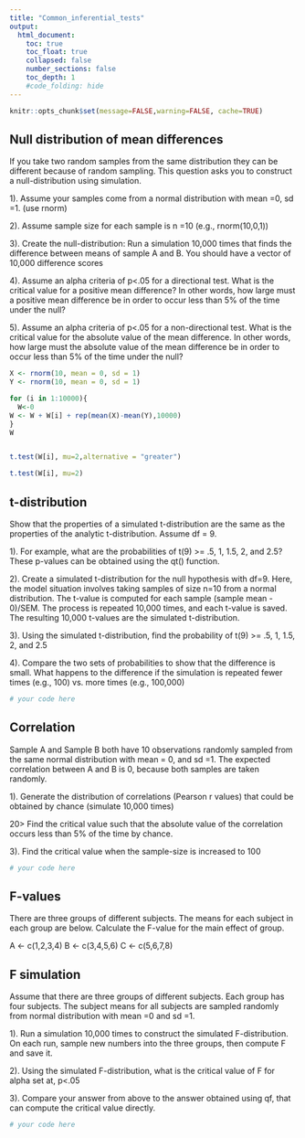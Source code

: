 ```yaml
---
title: "Common_inferential_tests"
output:
  html_document:
    toc: true
    toc_float: true
    collapsed: false
    number_sections: false
    toc_depth: 1
    #code_folding: hide
---
```


```r
knitr::opts_chunk$set(message=FALSE,warning=FALSE, cache=TRUE)
```
## Null distribution of mean differences

If you take two random samples from the same distribution they can be different because of random sampling. This question asks you to construct a null-distribution using simulation.

1). Assume your samples come from a normal distribution with mean =0, sd =1. (use rnorm)

2). Assume sample size for each sample is n =10 (e.g., rnorm(10,0,1))

3). Create the null-distribution: Run a simulation 10,000 times that finds the difference between means of sample A and B. You should have a vector of 10,000 difference scores

4). Assume an alpha criteria of p<.05 for a directional test. What is the critical value for a positive mean difference? In other words, how large must a positive mean difference be in order to occur less than 5% of the time under the null?

5). Assume an alpha criteria of p<.05 for a non-directional test. What is the critical value for the absolute value of the mean difference. In other words, how large must the absolute value of the mean difference be in order to occur less than 5% of the time under the null?

```r
X <- rnorm(10, mean = 0, sd = 1)
Y <- rnorm(10, mean = 0, sd = 1)

for (i in 1:10000){
  W<-0
W <- W + W[i] + rep(mean(X)-mean(Y),10000)
}
W


t.test(W[i], mu=2,alternative = "greater")

t.test(W[i], mu=2)
```
## t-distribution

Show that the properties of a simulated t-distribution are the same as the properties of the analytic t-distribution. Assume df = 9.

1). For example, what are the probabilities of t(9) >= .5, 1, 1.5, 2, and 2.5? These p-values can be obtained using the qt() function.

2). Create a simulated t-distribution for the null hypothesis with df=9. Here, the model situation involves taking samples of size n=10 from a normal distribution. The t-value is computed for each sample (sample mean - 0)/SEM. The process is repeated 10,000 times, and each t-value is saved. The resulting 10,000 t-values are the simulated t-distribution.

3). Using the simulated t-distribution, find the probability of t(9) >= .5, 1, 1.5, 2, and 2.5

4). Compare the two sets of probabilities to show that the difference is small. What happens to the difference if the simulation is repeated fewer times (e.g., 100) vs. more times (e.g., 100,000)

```r

# your code here

```
## Correlation

Sample A and Sample B both have 10 observations randomly sampled from the same normal distribution with mean = 0, and sd =1. The expected correlation between A and B is 0, because both samples are taken randomly.

1). Generate the distribution of correlations (Pearson r values) that could be obtained by chance (simulate 10,000 times)

20> Find the critical value such that the absolute value of the correlation occurs less than 5% of the time by chance.

3). Find the critical value when the sample-size is increased to 100

```r

# your code here

```
## F-values
There are three groups of different subjects. The means for each subject in each group are below. Calculate the F-value for the main effect of group.

A <- c(1,2,3,4)
B <- c(3,4,5,6)
C <- c(5,6,7,8)

## F simulation
Assume that there are three groups of different subjects. Each group has four subjects. The subject means for all subjects are sampled randomly from normal distribution with mean =0 and sd =1.

1). Run a simulation 10,000 times to construct the simulated F-distribution. On each run, sample new numbers into the three groups, then compute F and save it.

2). Using the simulated F-distribution, what is the critical value of F for alpha set at, p<.05

3). Compare your answer from above to the answer obtained using qf, that can compute the critical value directly.

```r

# your code here

```





